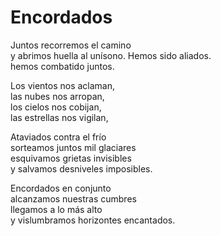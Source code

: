 # Encordados {-}


Juntos recorremos el camino<br>
y abrimos huella al unísono.
Hemos sido aliados.<br>
hemos combatido juntos.<br>

Los vientos nos aclaman,<br>
las nubes nos arropan,<br>
los cielos nos cobijan,<br>
las estrellas nos vigilan,<br>

Ataviados contra el frío<br>
sorteamos juntos mil glaciares<br>
esquivamos grietas invisibles<br>
y salvamos desniveles imposibles.

Encordados en conjunto<br>
alcanzamos nuestras cumbres<br>
llegamos a lo más alto<br>
y vislumbramos horizontes encantados.
